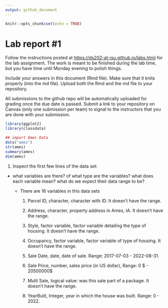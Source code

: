 ```yaml
---
output: github_document
---
```


<!-- README.md is generated from README.Rmd. Please edit the README.Rmd file -->

```r
knitr::opts_chunk$set(echo = TRUE)
```

# Lab report #1

Follow the instructions posted at <https://ds202-at-isu.github.io/labs.html> for the lab assignment. The work is meant to be finished during the lab time, but you have time until Monday evening to polish things.

Include your answers in this document (Rmd file). Make sure that it knits properly (into the md file). Upload both the Rmd and the md file to your repository.

All submissions to the github repo will be automatically uploaded for grading once the due date is passed. Submit a link to your repository on Canvas (only one submission per team) to signal to the instructors that you are done with your submission.

```r
library(ggplot2)
library(classdata)

## import Ames Data
data("ames")
str(ames)
summary(ames)
dim(ames)

```

1.  Inspect the first few lines of the data set:

-   what variables are there? of what type are the variables? what does each variable mean? what do we expect their data range to be?

    -   There are 16 variables in this data sets

        1.  Parcel ID, character, character with ID. It doesn't have the range.

        2.  Address, character, property address in Ames, IA. It doesn't have the range.

        3.  Style, factor variable, factor variable detailing the type of housing. It doesn't have the range.

        4.  Occupancy, factor variable, factor variable of type of housing. It doesn't have the range.

        5.  Sale Date, date, date of sale. Range: 2017-07-03 - 2022-08-31.

        6.  Sale Price, number, sales price (in US dollar), Range: 0 \$ - 20500000\$

        7.  Multi Sale, logical value: was this sale part of a package. It doesn't have the range.

        8.  YearBuilt, Integer, year in which the house was built. Range: 0 - 2022.

    ```r


    ```
